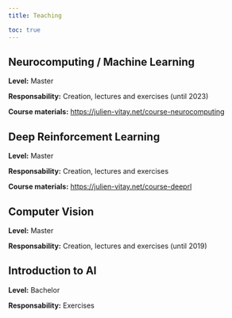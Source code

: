 ```yaml
---
title: Teaching

toc: true
---
```



## Neurocomputing / Machine Learning


**Level:**  Master

**Responsability:**  Creation, lectures and exercises (until 2023)

**Course materials:**  <https://julien-vitay.net/course-neurocomputing>

## Deep Reinforcement Learning


**Level:**  Master

**Responsability:**  Creation, lectures and exercises

**Course materials:**  <https://julien-vitay.net/course-deeprl>


## Computer Vision

**Level:**  Master

**Responsability:**  Creation, lectures and exercises (until 2019)


## Introduction to AI

**Level:**  Bachelor

**Responsability:**  Exercises






